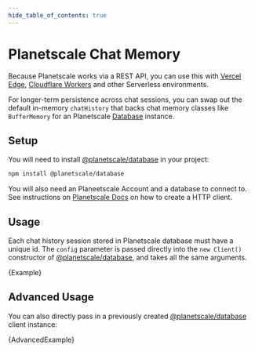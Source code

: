 ```yaml
---
hide_table_of_contents: true
---
```



# Planetscale Chat Memory

Because Planetscale works via a REST API, you can use this with [Vercel Edge](https://vercel.com/docs/concepts/functions/edge-functions/edge-runtime), [Cloudflare Workers](https://developers.cloudflare.com/workers/) and other Serverless environments.

For longer-term persistence across chat sessions, you can swap out the default in-memory `chatHistory` that backs chat memory classes like `BufferMemory` for an Planetscale [Database](https://planetscale.com/) instance.

## Setup

You will need to install [@planetscale/database](https://github.com/planetscale/database-js) in your project:

```bash npm2yarn
npm install @planetscale/database
```

You will also need an Planeetscale Account and a database to connect to. See instructions on [Planetscale Docs](https://planetscale.com/docs) on how to create a HTTP client.

## Usage

Each chat history session stored in Planetscale database must have a unique id.
The `config` parameter is passed directly into the `new Client()` constructor of [@planetscale/database](https://planetscale.com/docs/tutorials/planetscale-serverless-driver), and takes all the same arguments.


<CodeBlock language="typescript">{Example}</CodeBlock>

## Advanced Usage

You can also directly pass in a previously created [@planetscale/database](https://planetscale.com/docs/tutorials/planetscale-serverless-driver) client instance:


<CodeBlock language="typescript">{AdvancedExample}</CodeBlock>
